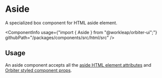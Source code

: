 
<Meta of={AsideStories} />

# Aside

<Tagline>A specialized <Link href="?path=/docs/box--default-story">box</Link> component for HTML aside element.</Tagline>

<ComponentInfo
    usage={"import { Aside } from \"@workleap/orbiter-ui\";"}
    githubPath="/packages/components/src/html/src"
/>

## Usage

An aside component accepts all the [aside HTML element attributes](https://developer.mozilla.org/en-US/docs/Web/HTML/Element/aside) and [Orbiter styled component props](?path=/docs/styling--docs).

<Canvas of={AsideStories.Example} />
